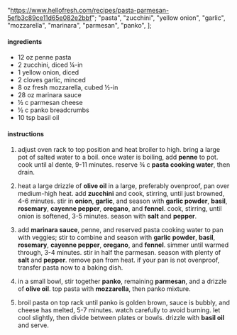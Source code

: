   "https://www.hellofresh.com/recipes/pasta-parmesan-5efb3c89ce11d65e082e2bbf";
  "pasta",
  "zucchini",
  "yellow onion",
  "garlic",
  "mozzarella",
  "marinara",
  "parmesan",
  "panko",
];

#### ingredients

- 12 oz penne pasta
- 2 zucchini, diced ¼-in
- 1 yellow onion, diced
- 2 cloves garlic, minced
- 8 oz fresh mozzarella, cubed ½-in
- 28 oz marinara sauce
- ½ c parmesan cheese
- ½ c panko breadcrumbs
- 10 tsp basil oil

#### instructions

1. adjust oven rack to top position and heat broiler to high. bring a large pot of salted water to a boil. once water is boiling, add **penne** to pot. cook until al dente, 9-11 minutes. reserve ¾ c **pasta cooking water**, then drain.

2. heat a large drizzle of **olive oil** in a large, preferably ovenproof, pan over medium-high heat. add **zucchini** and cook, stirring, until just browned, 4-6 minutes. stir in **onion**, **garlic**, and season with **garlic powder**, **basil**, **rosemary**, **cayenne pepper**, **oregano**, and **fennel**. cook, stirring, until onion is softened, 3-5 minutes. season with **salt** and **pepper**.

3. add **marinara sauce**, penne, and reserved pasta cooking water to pan with veggies; stir to combine and season with **garlic powder**, **basil**, **rosemary**, **cayenne pepper**, **oregano**, and **fennel**. simmer until warmed through, 3-4 minutes. stir in half the parmesan. season with plenty of **salt** and **pepper**. remove pan from heat. if your pan is not ovenproof, transfer pasta now to a baking dish.

4. in a small bowl, stir together **panko**, remaining **parmesan**, and a drizzle of **olive oil**. top pasta with **mozzarella**, then panko mixture.

5. broil pasta on top rack until panko is golden brown, sauce is bubbly, and cheese has melted, 5-7 minutes. watch carefully to avoid burning. let cool slightly, then divide between plates or bowls. drizzle with **basil oil** and serve.
